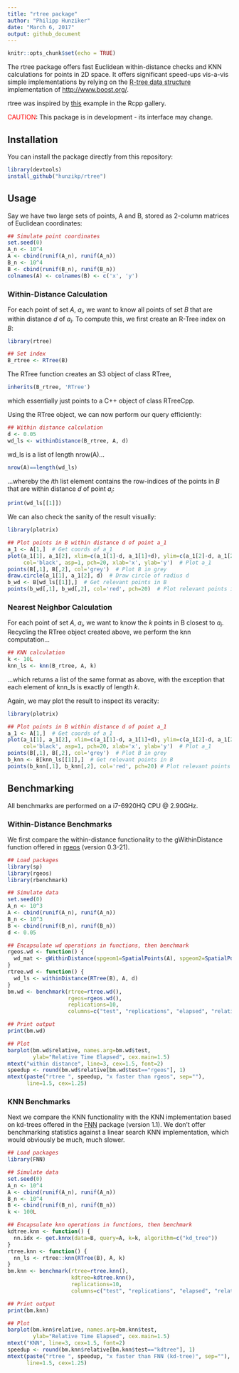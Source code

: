 ```yaml
---
title: "rtree package"
author: "Philipp Hunziker"
date: "March 6, 2017"
output: github_document
---
```


```r
knitr::opts_chunk$set(echo = TRUE)
```

The rtree package offers fast Euclidean within-distance checks and KNN calculations for points in 2D space.
It offers significant speed-ups vis-a-vis simple implementations by relying on the [R-tree data structure](https://en.wikipedia.org/wiki/R-tree) implementation of <http://www.boost.org/>.

rtree was inspired by [this](http://gallery.rcpp.org/articles/Rtree-examples/) example in the Rcpp gallery.

<span style="color:red">CAUTION</span>: This package is in development - its interface may change.

## Installation

You can install the package directly from this repository:

```r
library(devtools)
install_github("hunzikp/rtree")
```


## Usage

Say we have two large sets of points, A and B, stored as 2-column matrices of Euclidean coordinates:
```r
## Simulate point coordinates
set.seed(0)
A_n <- 10^4
A <- cbind(runif(A_n), runif(A_n))
B_n <- 10^4
B <- cbind(runif(B_n), runif(B_n))
colnames(A) <- colnames(B) <- c('x', 'y')
```

### Within-Distance Calculation

For each point of set $A$, $a_i$, we want to know all points of set $B$ that are within distance $d$ of $a_i$.
To compute this, we first create an R-Tree index on $B$:
```r
library(rtree)

## Set index
B_rtree <- RTree(B)
```

The RTree function creates an S3 object of class RTree,
```r
inherits(B_rtree, 'RTree')
```
which essentially just points to a C++ object of class RTreeCpp.

Using the RTree object, we can now perform our query efficiently:
```r
## Within distance calculation
d <- 0.05
wd_ls <- withinDistance(B_rtree, A, d)
```
wd_ls is a list of length nrow(A)...
```r
nrow(A)==length(wd_ls)
```
...whereby the $i$th list element contains the row-indices of the points in $B$ that are within distance $d$ of point $a_i$:
```r
print(wd_ls[[1]])
```

We can also check the sanity of the result visually:
```r
library(plotrix)

## Plot points in B within distance d of point a_1
a_1 <- A[1,]  # Get coords of a_1
plot(a_1[1], a_1[2], xlim=c(a_1[1]-d, a_1[1]+d), ylim=c(a_1[2]-d, a_1[2]+d), 
     col='black', asp=1, pch=20, xlab='x', ylab='y')  # Plot a_1
points(B[,1], B[,2], col='grey')  # Plot B in grey
draw.circle(a_1[1], a_1[2], d)  # Draw circle of radius d
b_wd <- B[wd_ls[[1]],]  # Get relevant points in B
points(b_wd[,1], b_wd[,2], col='red', pch=20)  # Plot relevant points in red
```

### Nearest Neighbor Calculation

For each point of set $A$, $a_i$, we want to know the $k$ points in B closest to $a_i$.
Recycling the RTree object created above, we perform the knn computation...
```r
## KNN calculation
k <- 10L
knn_ls <- knn(B_rtree, A, k)
```
...which returns a list of the same format as above, with the exception that each element of knn_ls is exactly of length $k$.

Again, we may plot the result to inspect its veracity:
```r
library(plotrix)

## Plot points in B within distance d of point a_1
a_1 <- A[1,]  # Get coords of a_1
plot(a_1[1], a_1[2], xlim=c(a_1[1]-d, a_1[1]+d), ylim=c(a_1[2]-d, a_1[2]+d), 
     col='black', asp=1, pch=20, xlab='x', ylab='y')  # Plot a_1
points(B[,1], B[,2], col='grey')  # Plot B in grey
b_knn <- B[knn_ls[[1]],]  # Get relevant points in B
points(b_knn[,1], b_knn[,2], col='red', pch=20) # Plot relevant points in red
```

## Benchmarking

All benchmarks are performed on a i7-6920HQ CPU @ 2.90GHz.

### Within-Distance Benchmarks

We first compare the within-distance functionality to the gWithinDistance function offered in [rgeos](https://cran.r-project.org/package=rgeos) (version 0.3-21).
```r
## Load packages
library(sp)
library(rgeos)
library(rbenchmark)

## Simulate data
set.seed(0)
A_n <- 10^3
A <- cbind(runif(A_n), runif(A_n))
B_n <- 10^3
B <- cbind(runif(B_n), runif(B_n))
d <- 0.05

## Encapsulate wd operations in functions, then benchmark
rgeos.wd <- function() {
  wd_mat <- gWithinDistance(spgeom1=SpatialPoints(A), spgeom2=SpatialPoints(B), dist=d, byid=TRUE)
}
rtree.wd <- function() {
  wd_ls <- withinDistance(RTree(B), A, d)
}
bm.wd <- benchmark(rtree=rtree.wd(),
                   rgeos=rgeos.wd(),
                   replications=10,
                   columns=c("test", "replications", "elapsed", "relative"))

## Print output
print(bm.wd)

## Plot
barplot(bm.wd$relative, names.arg=bm.wd$test,
        ylab="Relative Time Elapsed", cex.main=1.5)
mtext("within distance", line=3, cex=1.5, font=2)
speedup <- round(bm.wd$relative[bm.wd$test=="rgeos"], 1)
mtext(paste("rtree ", speedup, "x faster than rgeos", sep=""), 
      line=1.5, cex=1.25)
```

### KNN Benchmarks

Next we compare the KNN functionality with the KNN implementation based on kd-trees offered in the [FNN](https://cran.r-project.org/package=FNN) package (version 1.1).
We don't offer benchmarking statistics against a linear search KNN implementation, which would obviously be much, much slower.
```r
## Load packages
library(FNN)

## Simulate data
set.seed(0)
A_n <- 10^4
A <- cbind(runif(A_n), runif(A_n))
B_n <- 10^4
B <- cbind(runif(B_n), runif(B_n))
k <- 100L

## Encapsulate knn operations in functions, then benchmark
kdtree.knn <- function() {
  nn.idx <- get.knnx(data=B, query=A, k=k, algorithm=c("kd_tree"))
}
rtree.knn <- function() {
  nn_ls <- rtree::knn(RTree(B), A, k)
}
bm.knn <- benchmark(rtree=rtree.knn(),
                    kdtree=kdtree.knn(),
                    replications=10,
                    columns=c("test", "replications", "elapsed", "relative"))

## Print output
print(bm.knn)

## Plot
barplot(bm.knn$relative, names.arg=bm.knn$test,
        ylab="Relative Time Elapsed", cex.main=1.5)
mtext("KNN", line=3, cex=1.5, font=2)
speedup <- round(bm.knn$relative[bm.knn$test=="kdtree"], 1)
mtext(paste("rtree ", speedup, "x faster than FNN (kd-tree)", sep=""), 
      line=1.5, cex=1.25)
```




